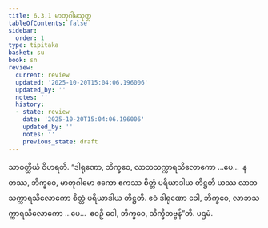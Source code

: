 ```yaml
---
title: 6.3.1 မာတုဂါမသုတ္တ
tableOfContents: false
sidebar:
  order: 1
type: tipitaka
basket: su
book: sn
review:
  current: review
  updated: '2025-10-20T15:04:06.196006'
  updated_by: ''
  notes: ''
  history:
  - state: review
    date: '2025-10-20T15:04:06.196006'
    updated_by: ''
    notes: ''
    previous_state: draft
---
```



<DynamicBreadcrumb />


<ReviewStatus review={frontmatter.review} showDetails={true} />

<HypothesisAnnotation frontmatter={frontmatter} />

<Division number="170" book="sn" e="ch" v="18" p="304">

<Paragraph number="1060" book="sn">
သာဝတ္ထိယံ ဝိဟရတိ. “ဒါရုဏော, ဘိက္ခဝေ, လာဘသက္ကာရသိလောကော …ပေ…  န တဿ, ဘိက္ခဝေ, မာတုဂါမော ဧကော ဧကဿ စိတ္တံ ပရိယာဒါယ တိဋ္ဌတိ ယဿ လာဘသက္ကာရသိလောကော စိတ္တံ ပရိယာဒါယ တိဋ္ဌတိ. ဧဝံ ဒါရုဏော ခေါ, ဘိက္ခဝေ, လာဘသက္ကာရသိလောကော …ပေ…  ဧဝဉှိ ဝေါ, ဘိက္ခဝေ, သိက္ခိတဗ္ဗန်”တိ.

</Paragraph>
</Division>

<Paragraph number="1061" type="center" book="sn">
ပဌမံ.
</Paragraph>